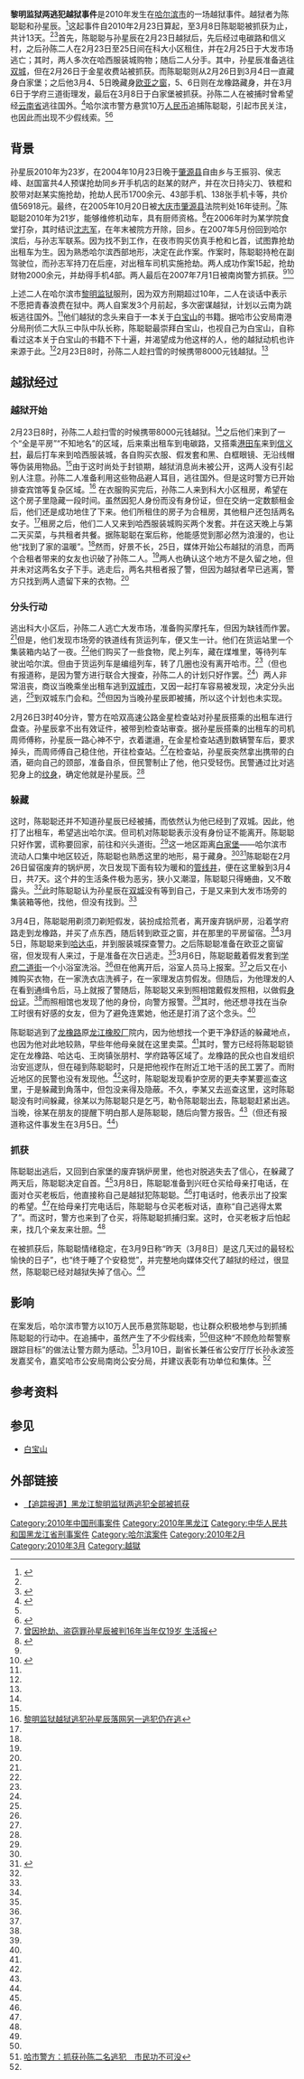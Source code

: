 '''黎明监狱两逃犯越狱事件'''是2010年发生在[[哈尔滨市|哈尔滨市]]的一场越狱事件。越狱者为陈聪聪和孙星辰。<ref name="全纪录">{{Cite web |url=http://heilongjiang.dbw.cn/system/2010/03/11/052394349_05.shtml |title=记者踏访孙星辰陈聪聪逃亡路线 还原其13天逃亡全历程 生活报 |accessdate=2010-03-13 |archive-date=2011-09-26 |archive-url=https://web.archive.org/web/20110926015822/http://heilongjiang.dbw.cn/system/2010/03/11/052394349_05.shtml |dead-url=no }}</ref>这起事件自2010年2月23日算起，至3月8日陈聪聪被抓获为止，共计13天。<ref name="全纪录"/><ref name="归案">{{Cite web |url=http://heilongjiang.dbw.cn/system/2010/03/09/052389668.shtml |title=仓买店主讲述陈聪聪归案前细节 陈聪聪：逃得太累了 生活报 |accessdate=2010-03-13 |archive-date=2010-03-13 |archive-url=https://web.archive.org/web/20100313153240/http://heilongjiang.dbw.cn/system/2010/03/09/052389668.shtml |dead-url=no }}</ref>首先，陈聪聪与孙星辰在2月23日越狱后，先后经过电碳路和信义村，之后孙陈二人在2月23日至25日间在科大小区租住，并在2月25日于大发市场逃亡；其时，两人多次在哈西服装城购物；随后二人分手。其中，孙星辰准备逃往[[双城|双城]]，但在2月26日于金星收费站被抓获。而陈聪聪则从2月26日到3月4日一直藏身白家堡；之后他3月4、5日晚藏身[[欧亚之窗|欧亚之窗]]，5、6日则在龙橡路藏身，并在3月6日于学府三道街理发，最后在3月8日于白家堡被抓获。孙陈二人在被捕时曾希望经[[云南省|云南省]]逃往国外。<ref name="新文化报">{{Cite web |url=http://society.huanqiu.com/roll/2010-03/740794.html |title=哈尔滨越狱犯自称原本打算逃往云南后越境出国 新文化报 |accessdate=2010-03-13 |archive-date=2016-03-04 |archive-url=https://web.archive.org/web/20160304105903/http://society.huanqiu.com/roll/2010-03/740794.html |dead-url=no }}</ref>哈尔滨市警方悬赏10万[[人民币|人民币]]追捕陈聪聪，引起市民关注，也因此而出现不少假线索。<ref name="全纪录"/><ref name="赏金">{{Cite web |url=http://heilongjiang.dbw.cn/system/2010/03/12/052397657.shtml |title=数百线索倾城追捕陈聪聪 市民关注10万赏金落入谁手 新晚报 |accessdate=2010-03-13 |archive-date=2013-05-27 |archive-url=https://web.archive.org/web/20130527035554/http://heilongjiang.dbw.cn/system/2010/03/12/052397657.shtml |dead-url=no }}</ref>

==背景==
孙星辰2010年为23岁，在2004年10月23日晚于[[肇源县|肇源县]]自由乡与王振羽、侯志峰、赵国富共4人预谋抢劫同乡开手机店的赵某的财产，并在次日持尖刀、铁棍和胶带对赵某实施抢劫，抢劫人民币1700余元、43部手机、138张手机卡等，共价值56918元。最终，在2005年10月20日被[[大庆市|大庆市]][[肇源县|肇源县]]法院判处16年徒刑。<ref name="孙星辰">[http://www.hljnews.cn/xw_shxw/system/2010/03/12/010572248.shtml 曾因抢劫、盗窃罪孙星辰被判16年当年仅19岁 生活报]{{dead link|date=2018年5月 |bot=InternetArchiveBot |fix-attempted=yes }}</ref>陈聪聪2010年为21岁，能够维修机动车，具有厨师资格。<ref name="陈聪聪资料">{{Cite web |url=http://heilongjiang.dbw.cn/system/2010/03/01/052376080.shtml |title=黑龙江悬赏缉拿黎明监狱逃犯 男扮女装越狱具备厨师技能 |accessdate=2010-03-13 |archive-date=2010-03-05 |archive-url=https://web.archive.org/web/20100305234428/http://heilongjiang.dbw.cn/system/2010/03/01/052376080.shtml |dead-url=no }}</ref>在2006年时为某学院食堂打杂，其时结识[[沈志军|沈志军]]，在年末被院方开除，回乡。在2007年5月份回到哈尔滨后，与孙志军联系。因为找不到工作，在夜市购买仿真手枪和匕首，试图靠抢劫出租车为生。因为熟悉哈尔滨西部地形，决定在此作案。作案时，陈聪聪持枪在副驾驶位，而孙志军持刀在后座，对出租车司机实施抢劫。两人成功作案15起，抢劫财物2000余元，并劫得手机4部。两人最后在2007年7月1日被南岗警方抓获。<ref name="全纪录"/><ref name="抢劫">{{Cite web |url=http://heilongjiang.dbw.cn/system/2007/07/03/050878313.shtml |title=大胆歹徒持仿真枪抢劫的哥 作案15起被抓获 东北网 |accessdate=2010-03-13 |archive-date=2010-04-30 |archive-url=https://web.archive.org/web/20100430162246/http://heilongjiang.dbw.cn/system/2007/07/03/050878313.shtml |dead-url=no }}</ref>

上述二人在哈尔滨市[[黎明监狱|黎明监狱]]服刑，因为双方刑期超过10年，二人在谈话中表示不愿把青春浪费在狱中。两人自案发3个月前起，多次密谋越狱，计划以云南为跳板逃往国外。<ref name="新文化报"/>他们越狱的念头来自于一本关于[[白宝山|白宝山]]的书籍。据哈市公安局南港分局刑侦二大队三中队中队长称，陈聪聪最崇拜白宝山，也视自己为白宝山，自称看过这本关于白宝山的书籍不下十遍，并渴望成为他这样的人，他的越狱动机也许来源于此。<ref name="全纪录"/>2月23日8时，孙陈二人趁扫雪的时候携带8000元钱越狱。<ref name="全纪录"/>

==越狱经过==
===越狱开始===
2月23日8时，孙陈二人趁扫雪的时候携带8000元钱越狱。<ref name="全纪录"/>之后他们来到了一个“全是平房”“不知地名”的区域，后来乘出租车到电碳路，又搭乘[[港田车|港田车]]来到[[信义村|信义村]]，最后打车来到哈西服装城，各自购买衣服、假发套和黑、白框眼镜、无沿线帽等伪装用物品。<ref name="全纪录"/>由于这时尚处于封锁期，越狱消息尚未被公开，这两人没有引起别人注意。孙陈二人准备利用这些物品避人耳目，逃往国外。但是这时警方已开始排查宾馆等复杂区域。<ref name="孙星辰被捕">[http://www.hljnews.cn/xw_shxw/system/2010/02/27/010561745.shtml 黎明监狱越狱逃犯孙星辰落网另一逃犯仍在逃]{{dead link|date=2018年5月 |bot=InternetArchiveBot |fix-attempted=yes }}</ref>
在衣服购买完后，孙陈二人来到科大小区租房，希望在这个房子里隐藏一段时间。虽然因犯人身份而没有身份证，但在交纳一定数额租金后，他们还是成功地住了下来。他们所租住的房子为合租房，其他租户还包括两名女子。<ref name="全纪录"/>租房之后，他们二人又来到哈西服装城购买两个发套。并在这天晚上与第二天买菜，与共租者共餐。据陈聪聪在案后称，他能感觉到那必然为浪漫的，也让他“找到了家的温暖”。<ref name="全纪录"/>然而，好景不长，25日，媒体开始公布越狱的消息，而两个合租者带来的女友也识破了孙陈二人。<ref name="全纪录"/>两人也确认这个地方不是久留之地，但并未对这两名女子下手。逃走后，两名共租者报了警，但因为越狱者早已逃离，警方只找到两人遗留下来的衣物。<ref name="赏金"/>

===分头行动===
逃出科大小区后，孙陈二人逃亡大发市场，准备购买摩托车，但因为缺钱而作罢。<ref name="全纪录"/>但是，他们发现市场旁的铁道线有货运列车，便又生一计。他们在货运站里一个集装箱内站了一夜。<ref name="孙星辰被捕"/>他们购买了一些食物，爬上列车，藏在煤堆里，等待列车驶出哈尔滨。但由于货运列车是编组列车，转了几圈也没有离开哈市。<ref name="全纪录"/>（但也有报道称，是因为警方进行联合大搜查，孙陈二人的计划只好作罢。<ref name="孙星辰被捕"/>）两人非常沮丧，商议当晚乘坐出租车逃到[[双城市|双城市]]，又因一起打车容易被发现，决定分头出逃，<ref name="全纪录"/>到双城东门会和。<ref name="孙星辰被捕"/>但因为当晚孙星辰即被捕，所以这个计划也未实现。

2月26日3时40分许，警方在哈双高速公路金星检查站对孙星辰搭乘的出租车进行盘查。孙星辰拿不出有效证件，被带到检查站审查。据孙星辰搭乘的出租车的司机周师傅称，孙星辰一路心神不宁，衣着邋遢，在金星检查站遇到数辆警车后，要求掉头，而周师傅自己稳住他，开往检查站。<ref name="全纪录"/>在检查站，孙星辰突然拿出携带的白酒，砸向自己的颈部，准备自杀，但民警制止了他，他只受轻伤。民警通过比对逃犯身上的[[纹身|纹身]]，确定他就是孙星辰。<ref name="孙星辰被捕"/>

===躲藏===
这时，陈聪聪还并不知道孙星辰已经被捕，而依然认为他已经到了双城。因此，他打了出租车，希望逃出哈尔滨。但司机对陈聪聪表示没有身份证不能离开。陈聪聪只好作罢，谎称要回家，前往和兴头道街。<ref name="全纪录"/>这一地区距离[[白家堡|白家堡]]——哈尔滨市流动人口集中地区较近，陈聪聪也熟悉这里的地形，易于藏身。<ref name="全纪录"/><ref name="陈聪聪被捕">{{Cite web |url=http://heilongjiang.dbw.cn/system/2010/03/09/052389668.shtml |title=仓买店主讲述陈聪聪归案前细节 陈聪聪：逃得太累了 生活报 |accessdate=2010-03-13 |archive-date=2010-03-13 |archive-url=https://web.archive.org/web/20100313153240/http://heilongjiang.dbw.cn/system/2010/03/09/052389668.shtml |dead-url=no }}</ref>陈聪聪在2月26日留宿废弃的锅炉房，次日发现下面有较为暖和的[[管线井|管线井]]，便在这里躲到3月4日，共7天。这个井的生活条件极为恶劣，狭小又潮湿，陈聪聪只得蜷曲，又不敢露头。<ref name="全纪录"/>此时陈聪聪认为孙星辰在[[双城|双城]]没有等到自己，于是又来到大发市场旁的集装箱等他，找他，但没有找到。<ref name="全纪录"/>

3月4日，陈聪聪用剃须刀剃短假发，装扮成拾荒者，离开废弃锅炉房，沿着学府路走到龙橡路，并买了点东西，随后转到欧亚之窗，并在那里的平房留宿。<ref name="全纪录"/>3月5日，陈聪聪来到[[哈达屯|哈达屯]]，并到服装城探查警力。之后陈聪聪准备在欧亚之窗留宿，但发现有人来过，于是准备在次日逃走。<ref name="全纪录"/>3月6日，陈聪聪戴着假发套到[[学府二道街|学府二道街]]一个小浴室洗浴。<ref name="全纪录"/>但在他离开后，浴室人员马上报案。<ref name="赏金"/>之后又在小摊购买衣物，在一家洗衣店洗裤子，在一家理发店剪假发。但随后，为他理发的人在看到通缉令后，马上就报了警随后，陈聪聪又来到照相馆戴假发照相，以做假[[身份证|身份证]]。<ref name="全纪录"/>而照相馆也发现了他的身份，向警方报警。<ref name="赏金"/>其时，他还想寻找在当杂工时很有好感的女友，但为了避免连累她，他还是打消了这个念头。<ref name="全纪录"/>

陈聪聪逃到了[[龙橡路|龙橡路]]原[[龙江橡胶厂|龙江橡胶厂]]院内，因为他想找一个更干净舒适的躲藏地点，也因为他对此地较熟，早些年他母亲就在这里卖菜。<ref name="全纪录"/>其时，警方已经将陈聪聪锁定在龙橡路、哈达屯、王岗镇张朋村、学府路等区域了。龙橡路的民众也自发组织治安巡逻队，但在碰到陈聪聪时，只是把他视作在附近工地干活的民工罢了。而附近地区的民警也没有发现他。<ref name="全纪录"/>这时，陈聪聪发现看护空房的更夫李某要巡查这里，于是躲藏到角落中，但包没来得及隐蔽。不久，李某又去巡查这里，这时陈聪聪没有时间躲藏，徐某以为陈聪聪只是乞丐，勒令陈聪聪出去，陈聪聪赶紧出逃。当晚，徐某在朋友的提醒下明白那人是陈聪聪，随后向警方报告。<ref name="全纪录"/>（但还有报道称这件事发生在3月5日。<ref name="赏金"/>）

===抓获===
陈聪聪出逃后，又回到白家堡的废弃锅炉房里，他也对脱逃失去了信心，在躲藏了两天后，陈聪聪决定自首。<ref name="全纪录"/>3月8日，陈聪聪准备到兴旺仓买给母亲打电话，在面对仓买老板后，他直接称自己是越狱犯陈聪聪。<ref name="陈聪聪被捕"/>打电话时，他表示出了投案的希望。<ref name="全纪录"/>在给母亲打完电话后，陈聪聪与仓买老板对话，直称“自己逃得太累了”。而这时，警方也来到了仓买，将陈聪聪抓捕归案。这时，仓买老板才后怕起来，找几个亲友来壮胆。<ref name="陈聪聪被捕"/>

在被抓获后，陈聪聪情绪稳定，在3月9日称“昨天（3月8日）是这几天过的最轻松愉快的日子”，也“终于睡了个安稳觉”，并完整地向媒体交代了越狱的经过，很显然，陈聪聪已经对越狱失掉了信心。<ref name="全纪录"/>

==影响==
在案发后，哈尔滨市警方以10万人民币悬赏陈聪聪，也让群众积极地参与到抓捕陈聪聪的行动中。在追捕中，虽然产生了不少假线索，<ref name="赏金"/>但这种“不顾危险帮警察跟踪目标”的做法让警方颇为感动。<ref name="市民">[http://www.hljnews.cn/xw_shxw/system/2010/03/12/010572258.shtml 哈市警方：抓获孙陈二名逃犯　市民功不可没]{{dead link|date=2018年5月 |bot=InternetArchiveBot |fix-attempted=yes }}</ref>3月10日，副省长兼任省公安厅厅长孙永波签发嘉奖令，嘉奖哈市公安局南岗公安分局，并建议表彰有功单位和集体。<ref name="市民"/>
==参考资料==
<div class="references-small">
{{reflist}}
</div>

==参见==
*[[白宝山|白宝山]]
==外部链接==
*[http://heilongjiang.dbw.cn/system/2010/03/09/052390882.shtml 【追踪报道】黑龙江黎明监狱两逃犯全部被抓获]{{Wayback|url=http://heilongjiang.dbw.cn/system/2010/03/09/052390882.shtml |date=20100315135743 }}

[[Category:2010年中国刑事案件|Category:2010年中国刑事案件]]
[[Category:2010年黑龙江|Category:2010年黑龙江]]
[[Category:中华人民共和国黑龙江省刑事案件|Category:中华人民共和国黑龙江省刑事案件]]
[[Category:哈尔滨案件|Category:哈尔滨案件]]
[[Category:2010年2月|Category:2010年2月]]
[[Category:2010年3月|Category:2010年3月]]
[[Category:越獄|Category:越獄]]